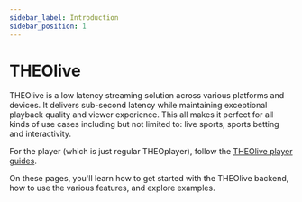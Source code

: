 ```yaml
---
sidebar_label: Introduction
sidebar_position: 1
---
```


# THEOlive


THEOlive is a low latency streaming solution across various platforms and devices. It
delivers sub-second latency while maintaining exceptional playback quality and viewer experience. This all makes it perfect
for all kinds of use cases including but not limited to: live sports, sports betting and interactivity.

For the player (which is just regular THEOplayer), follow the
[THEOlive player guides](../theoplayer/how-to-guides/web/theolive/getting-started/).

On these pages, you'll learn how to get started with the THEOlive backend, how to use the various features, and explore
examples.

<SidebarDocCardList />
